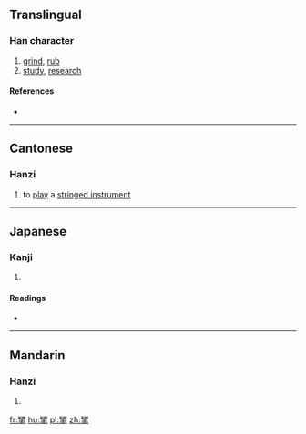 ==Translingual==

===Han character===
{{Han char|rn=64|rad=手|as=09|sn=13|four=1150<sub>2</sub>|canj=一廿手 (MTQ)|ids=⿱[[研]][[手]]}}

# [[grind]], [[rub]]
# [[study]], [[research]]

====References====
* {{Han ref|kx=0441.020|dkj=12324|dj=0791.270|hdz=31910.050|uh=63C5|ud=25541|bh=DD77|bd=56695}}

----

==Cantonese==

===Hanzi===
{{yue-hanzi|jyut=[[jin4]], [[ngaan4]]|y=yin4, ngaan4}}

# to [[play]] a [[stringed instrument]]

----

==Japanese==

===Kanji===
{{ja-kanji|grade=|rs=手09}}

# {{defn|lang=ja|sort=手09}}

====Readings====
* {{ja-readings|on=[[けん]] (ken)|kun=[[みがく]] (migaku)}}

----

==Mandarin==

===Hanzi===
{{cmn-hanzi|pin=[[yán]] ([[yan2]]), [[còu]] ([[cou4]])|wg=yen<sup>2</sup>, ts'ou<sup>4</sup>}}

# {{defn|lang=cmn|sort=手09}}

[[fr:揅]]
[[hu:揅]]
[[pl:揅]]
[[zh:揅]]